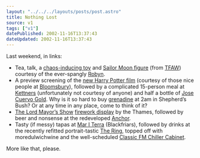 ```yaml
---
layout: "../../../layouts/posts/post.astro"
title: Nothing Lost
source: v1
tags: ["v1"]
datePublished: 2002-11-16T13:37:43
dateUpdated: 2002-11-16T13:37:43
---
```


Last weekend, in links:

- Tea, talk, a [chaos-inducing toy][1] and [Sailor Moon figure][2] (from [TFAW][3]) courtesy of the ever-spangly [Robyn][4].
- A preview screening of the [new Harry Potter film][5] (courtesy of those nice people at [Bloomsbury][6]), followed by a complicated 15-person meal at [Kettners][7] (unfortunately not courtesy of anyone) and half a bottle of [Jose Cuervo Gold][8]. Why is it so hard to buy [grenadine][9] at 2am in Shepherd&#8217;s Bush? Or at any time in any place, come to think of it?
- [The Lord Mayor&#8217;s Show][10] [firework display][11] by the Thames, followed by beer and nonsense at the redeveloped [Anchor][12].
- Tasty (if messy) tapas at [Mar I Terra][13] (Blackfriars), followed by drinks at the recently refitted portrait-tastic [The Ring][14], topped off with moredulwichwine and the well-scheduled [Classic FM Chiller Cabinet][15].

More like that, please.

[1]: http://www.geospaceplay.com/cgi-local/shop.pl/SID=1037028660.2267105/page=electronic_toys_et1.html "GeospacePlay:Super Sonic Spaceball"
[2]: http://www.irwintoy.com/Catalogue/Product/Default.asp?ProductID=39487&BrandID=6
[3]: http://www.tfaw.com/ "Things From Another World"
[4]: http://www.orbyn.com/cult/
[5]: http://uk.imdb.com/Title?0295297 "IMDb UK: Harry Potter and the Chamber of Secrets"
[6]: http://www.bloomsburymagazine.com/ "Bloomsbury Publishing: Cheers, Lisa! (Lisa is now obsessed with the shiny hair on the Sailor Mars toy"
[7]: http://shopping.guardian.co.uk/food/story/0,1587,764521,00.html "The Guardian: Base instincts (Review/history of Kettners)"
[8]: http://www.cuervo.com/ "Cuervo: How is it possible to drink tequila responsibly? Thanks, Sam!"
[9]: http://www.webtender.com/db/ingred/82 "The Webtender: Grenadine (Used in the following 564 drinks)"
[10]: http://www.lordmayorsshow.org/
[11]: http://www.lordmayorsshow.org/otd/fireworks.shtml "Lord Mayor's Show: Firework display"
[12]: http://www.portal.e-street.net/com/10025576 "e-street.com: Anchor pub"
[13]: http://www.mariterra.com/ "Mar I Terra (Blackfriars/Southwark and Soho)"
[14]: http://www.bbc.co.uk/london/sport/boxing/pubs.shtml "BBC London Sports: Boxing Pubs"
[15]: http://www.classicfm.com/page.cfm?station=classicfm&s=1&program=programmes&p=14&page=chillercabinet&g=972&channel=on-air "Classic FM: The Chiller Cabinet playlist"
